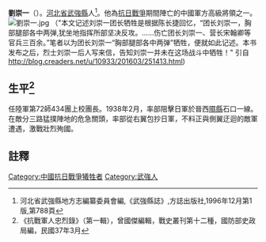 '''劉崇一'''（{{bd|？年||1938年|2月|}}）。[[河北省|河北省]][[武強縣|武強縣]]人<ref>河北省武強縣地方志編纂委員會編,《武強縣誌》,方誌出版社,1996年12月第1版,第788頁</ref>。他為[[抗日戰爭|抗日戰爭]]期間陣亡的中國軍方高級將領之一。
[[File:劉崇一.jpg|thumb]]
（"本文记述刘崇一团长牺牲是根据陈长捷回忆，“团长刘崇一，胸部腿部各中两弹,犹坐地指挥所部坚决反攻。……伤亡团长刘崇一、营长宋翰卿等官兵三百余。”笔者以为团长刘崇一“胸部腿部各中两弹”牺牲，便就如此记述。本书发布之后，烈士刘崇一后人写来信，告知刘崇一并未在这场战斗中牺牲！" 引自 http://blog.creaders.net/u/10933/201603/251413.html)

== 生平<ref>《抗戰軍人忠烈錄》（第一輯），曾國傑編輯，戰史叢刊第十二種，國防部史政局編，民國37年3月</ref> ==
任陸軍第72師434團上校團長。1938年2月，率部阻擊日軍於晉西[[隰縣|隰縣]]石口一線。在敵分三路猛撲陣地的危急關頭，率部從右翼包抄日軍，不料正與側翼迂迴的敵軍遭遇，激戰壯烈殉國。
==註釋==
{{reflist}}
[[Category:中國抗日戰爭犧牲者|Category:中國抗日戰爭犧牲者]]
[[Category:武強人|Category:武強人]]